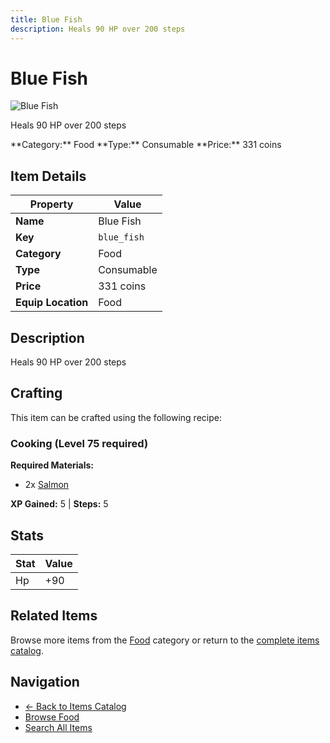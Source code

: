 ```yaml
---
title: Blue Fish
description: Heals 90 HP over 200 steps
---
```


# Blue Fish

<div className="flex items-start gap-6 mb-8">
  <div className="flex-shrink-0">
    <img src="/assets/resources/cooking/blue_fish.png" alt="Blue Fish" className="w-24 h-24 border rounded-lg" />
  </div>
  <div className="flex-1">
    <div className="space-y-2">
      <p className="text-lg text-muted-foreground">Heals 90 HP over 200 steps</p>
      <div className="flex flex-wrap gap-4 text-sm">
        <span className="px-2 py-1 bg-blue-100 dark:bg-blue-900 rounded-md">
          **Category:** Food
        </span>
        <span className="px-2 py-1 bg-green-100 dark:bg-green-900 rounded-md">
          **Type:** Consumable
        </span>
        <span className="px-2 py-1 bg-yellow-100 dark:bg-yellow-900 rounded-md">
          **Price:** 331 coins
        </span>
      </div>
    </div>
  </div>
</div>

## Item Details

| Property | Value |
|----------|-------|
| **Name** | Blue Fish |
| **Key** | `blue_fish` |
| **Category** | Food |
| **Type** | Consumable |
| **Price** | 331 coins |
| **Equip Location** | Food |

## Description

Heals 90 HP over 200 steps


## Crafting

This item can be crafted using the following recipe:

### Cooking (Level 75 required)

**Required Materials:**
- 2x [Salmon](/docs/resources/individual/salmon)

**XP Gained:** 5 | **Steps:** 5

## Stats

| Stat | Value |
|------|-------|
| Hp | +90 |


## Related Items

Browse more items from the [Food](/docs/items#food) category or return to the [complete items catalog](/docs/items).

## Navigation

- [← Back to Items Catalog](/docs/items)
- [Browse Food](/docs/items#food)
- [Search All Items](/search)
